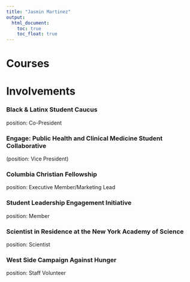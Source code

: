 ```yaml
---
title: "Jasmin Martinez"
output: 
  html_document:
    toc: true
    toc_float: true
---
```

# Courses

# Involvements
### Black & Latinx Student Caucus  
position: Co-President

### Engage: Public Health and Clinical Medicine Student Collaborative  
(position: Vice President)

### Columbia Christian Fellowship     
position: Executive Member/Marketing Lead

### Student Leadership Engagement Initiative    
position: Member

### Scientist in Residence at the New York Academy of Science    
position: Scientist

### West Side Campaign Against Hunger    
position: Staff Volunteer


